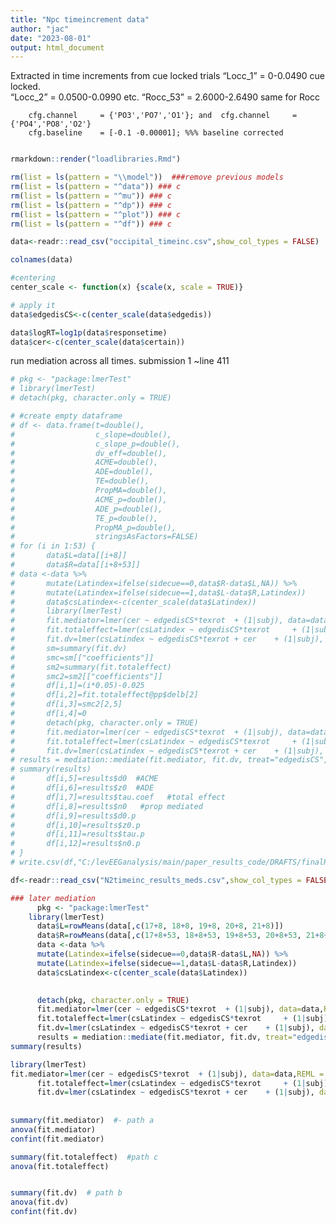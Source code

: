 ---
title: "Npc timeincrement data"
author: "jac"
date: "2023-08-01"
output: html_document
---

Extracted in time increments from cue locked trials
        "Locc_1"   = 0-0.0490 cue locked.  
        "Locc_2"   = 0.0500-0.0990
        etc.
        "Rocc_53"  =    2.6000-2.6490
        same for Rocc
        
        cfg.channel     = {'PO3','PO7','O1'}; and  cfg.channel     = {'PO4','PO8','O2'}
        cfg.baseline    = [-0.1 -0.00001]; %%% baseline corrected
        
```{r}
rmarkdown::render("loadlibraries.Rmd")

rm(list = ls(pattern = "\\model"))  ###remove previous models
rm(list = ls(pattern = "^data")) ### c
rm(list = ls(pattern = "^mu")) ### c
rm(list = ls(pattern = "^dp")) ### c
rm(list = ls(pattern = "^plot")) ### c
rm(list = ls(pattern = "^df")) ### c

data<-readr::read_csv("occipital_timeinc.csv",show_col_types = FALSE) 

colnames(data)
```

```{r}
#centering
center_scale <- function(x) {scale(x, scale = TRUE)}

# apply it
data$edgedisCS<-c(center_scale(data$edgedis))

data$logRT=log1p(data$responsetime)
data$cer<-c(center_scale(data$certain))
```

run mediation across all times.  submission 1 ~line 411
```{r}
# pkg <- "package:lmerTest"
# library(lmerTest)
# detach(pkg, character.only = TRUE)

# #create empty dataframe
# df <- data.frame(t=double(),
#                  c_slope=double(),
#                  c_slope_p=double(),
#                  dv_eff=double(),
#                  ACME=double(),
#                  ADE=double(),
#                  TE=double(),
#                  PropMA=double(),
#                  ACME_p=double(),
#                  ADE_p=double(),
#                  TE_p=double(),
#                  PropMA_p=double(),
#                  stringsAsFactors=FALSE)
# for (i in 1:53) {
#       data$L=data[[i+8]]
#       data$R=data[[i+8+53]]
# data <-data %>%
#       mutate(Latindex=ifelse(sidecue==0,data$R-data$L,NA)) %>%
#       mutate(Latindex=ifelse(sidecue==1,data$L-data$R,Latindex))
#       data$csLatindex<-c(center_scale(data$Latindex))
#       library(lmerTest)
#       fit.mediator=lmer(cer ~ edgedisCS*texrot  + (1|subj), data=data,REML = FALSE);
#       fit.totaleffect=lmer(csLatindex ~ edgedisCS*texrot     + (1|subj), data=data,REML = FALSE);
#       fit.dv=lmer(csLatindex ~ edgedisCS*texrot + cer    + (1|subj), data=data,REML = FALSE);
#       sm=summary(fit.dv)
#       smc=sm[["coefficients"]]
#       sm2=summary(fit.totaleffect)
#       smc2=sm2[["coefficients"]]
#       df[i,1]=(i*0.05)-0.025
#       df[i,2]=fit.totaleffect@pp$delb[2]
#       df[i,3]=smc2[2,5]
#       df[i,4]=0
#       detach(pkg, character.only = TRUE)
#       fit.mediator=lmer(cer ~ edgedisCS*texrot  + (1|subj), data=data,REML = FALSE);
#       fit.totaleffect=lmer(csLatindex ~ edgedisCS*texrot     + (1|subj), data=data,REML = FALSE);
#       fit.dv=lmer(csLatindex ~ edgedisCS*texrot + cer    + (1|subj), data=data,REML = FALSE);
# results = mediation::mediate(fit.mediator, fit.dv, treat="edgedisCS",   mediator="cer")
# summary(results)
#       df[i,5]=results$d0  #ACME
#       df[i,6]=results$z0  #ADE
#       df[i,7]=results$tau.coef   #total effect
#       df[i,8]=results$n0   #prop mediated
#       df[i,9]=results$d0.p
#       df[i,10]=results$z0.p
#       df[i,11]=results$tau.p
#       df[i,12]=results$n0.p
# }
# write.csv(df,"C:/levEEGanalysis/main/paper_results_code/DRAFTS/finalR_07072022/N2timeinc_results_meds.csv")

df<-readr::read_csv("N2timeinc_results_meds.csv",show_col_types = FALSE) 
```

```{r}
### later mediation
      pkg <- "package:lmerTest"
    library(lmerTest)
      data$L=rowMeans(data[,c(17+8, 18+8, 19+8, 20+8, 21+8)])  
      data$R=rowMeans(data[,c(17+8+53, 18+8+53, 19+8+53, 20+8+53, 21+8+53)])  
      data <-data %>%
      mutate(Latindex=ifelse(sidecue==0,data$R-data$L,NA)) %>%
      mutate(Latindex=ifelse(sidecue==1,data$L-data$R,Latindex))
      data$csLatindex<-c(center_scale(data$Latindex))

    
      detach(pkg, character.only = TRUE)
      fit.mediator=lmer(cer ~ edgedisCS*texrot  + (1|subj), data=data,REML = FALSE);
      fit.totaleffect=lmer(csLatindex ~ edgedisCS*texrot     + (1|subj), data=data,REML = FALSE);
      fit.dv=lmer(csLatindex ~ edgedisCS*texrot + cer    + (1|subj), data=data,REML = FALSE);
      results = mediation::mediate(fit.mediator, fit.dv, treat="edgedisCS",   mediator="cer")
summary(results)

library(lmerTest)
fit.mediator=lmer(cer ~ edgedisCS*texrot  + (1|subj), data=data,REML = FALSE);
      fit.totaleffect=lmer(csLatindex ~ edgedisCS*texrot     + (1|subj), data=data,REML = FALSE);
      fit.dv=lmer(csLatindex ~ edgedisCS*texrot + cer    + (1|subj), data=data,REML = FALSE);
      
      
summary(fit.mediator)  #- path a
anova(fit.mediator)
confint(fit.mediator)

summary(fit.totaleffect)  #path c
anova(fit.totaleffect)


summary(fit.dv)  # path b
anova(fit.dv)
confint(fit.dv)


```


